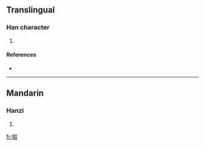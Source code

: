 ==Translingual==

===Han character===
{{Han char|rn=93|rad=牛|as=09|sn=13|four=2754<sub>7</sub>|canj=竹手口尸水 (HQRSE)}}

# {{defn|Han|sort=牛09}}

====References====
* {{Han ref|kx=0702.180|dkj=20077|dj=1115.230|hdz=31816.150|uh=728C|ud=29324|bh=DEA6|bd=56998}}

----

==Mandarin==

===Hanzi===
{{cmn-hanzi|pin=[[jiā]] ([[jia1]])|wg=chia<sup>1</sup>}}

# {{defn|Mandarin}}

[[fr:犌]]